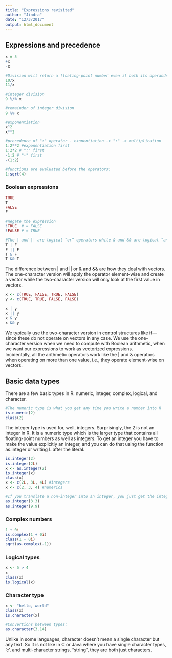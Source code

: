 ```yaml
---
title: "Expressions revisited"
author: "Jindra"
date: "12/3/2017"
output: html_document
---
```

## Expressions and precedence
```r
x = 5
+x
-x

#Division will return a floating-point number even if both its operands are integers
10/x
11/x

#integer division
9 %/% x

#remainder of integer division
9 %% x

#exponentiation
x^2
x**2

#precedence of ":" operator - exonentiation -> ":" -> multiplication
1:2**2 #exponentiation first
1:2*2 # ":" first
-1:2 # "-" first
-(1:2)

#functions are evaluated before the operators:
1:sqrt(4)
```

### Boolean expressions
```r
TRUE
T
FALSE
F

#negate the expression
!TRUE  # = FALSE
!FALSE # = TRUE

#The | and || are logical “or” operators while & and && are logical “and” operators.
T | F
F || F
T & F
T && T
```

The difference between | and || or & and && are how they deal with vectors. The one-character version will apply the operator element-wise and create a vector while the two-character version will only look at the first value in vectors.
```r
x <- c(TRUE, FALSE, TRUE, FALSE)
y <- c(TRUE, TRUE, FALSE, FALSE)

x | y
x || y
x & y
x && y
```

We typically use the two-character version in control structures like if—since these do not operate on vectors in any case. We use the one-character version when we need to compute with Boolean arithmetic, when we want our expressions to work as vectorized expressions.  
Incidentally, all the arithmetic operators work like the | and & operators when operating on more than one value, i.e., they operate element-wise on vectors.

## Basic data types
There are a few basic types in R: numeric, integer, complex, logical, and character.
```r
#The numeric type is what you get any time you write a number into R
is.numeric(2)
class(2)
```

The integer type is used for, well, integers. Surprisingly, the 2 is not an integer in R. It is a numeric type which is the larger type that contains all floating-point numbers as well as integers. To get an integer you have to make the value explicitly an integer, and you can do that using the function as.integer or writing L after the literal.
```r
is.integer(2)
is.integer(2L)
x <- as.integer(2)
is.integer(x)
class(x)
x <- c(2L, 3L, 4L) #integers
x <- c(2, 3, 4) #numerics

#If you translate a non-integer into an integer, you just get the integer part.
as.integer(3.3)
as.integer(9.9)
```

### Complex numbers
```r
1 + 0i
is.complex(1 + 0i)
class(1 + 0i)
sqrt(as.complex(-1))
```

### Logical types
```r
x <- 5 > 4
x
class(x)
is.logical(x)
```

### Character type
```r
x <- "hello, world"
class(x)
is.character(x)

#Convertions between types:
as.character(3.14)
```

Unlike in some languages, character doesn’t mean a single character but any text. So it is not like in C or Java where you have single character types, 'c', and multi-character strings, "string", they are both just characters.
